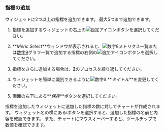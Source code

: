 ### 指標の追加

ウィジェットに2つ以上の指標を追加できます。 最大5つまで追加できます。

1.  指標を追加するウィジェットの右上の![設定アイコン](/img/ico-setting.svg)ボタンを選択してください。

2.  **_Meric Select_**ウィンドウが表示されると、![数字8](/img/number-08.png)メトリクス一覧または[数字9](/img/ic-number-09.svg)グラフ一覧で追加する指標の右側の![追加アイコン](/img/ico-add.svg)ボタンを選択してください。

3.  指標をさらに追加する場合は、**2**のプロセスを繰り返してください。

4.  ウィジェットを簡単に識別できるように![数字6](/img/number-06.png) **_タイトル_**を変更してください。

5.  画面の右下にある**_保存_**ボタンを選択してください。

指標を追加したウィジェットに追加した指標の数に対してチャートが作成されます。 ウィジェット名の横にある<span class='mark'>i</span>ボタンを選択すると、追加した指標の名前と内容を確認できます。 また、チャートにマウスオーバーすると、ツールチップで数値を確認できます。
